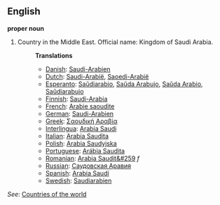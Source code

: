 ==English==

'''proper noun'''

# Country in the Middle East. Official name: Kingdom of Saudi Arabia.
#:'''Translations'''
#:*[[Danish]]: [[Saudi-Arabien]]
#:*[[Dutch]]: [[Saudi-Arabië]], [[Saoedi-Arabië]]
#:*[[Esperanto]]: [[Saŭdiarabio]], [[Saŭda Arabujo]], [[Saŭda Arabio]], [[Saŭdiarabujo]]
#:*[[Finnish]]: [[Saudi-Arabia]]
#:*[[French]]: [[Arabie saoudite]]
#:*[[German]]: [[Saudi-Arabien]]
#:*[[Greek]]: [[Σαουδική Αραβία]]
#:*[[Interlingua]]: [[Arabia Saudi]]
#:*[[Italian]]: [[Arabia Saudita]]
#:*[[Polish]]: [[Arabia Saudyjska]]
#:*[[Portuguese]]: [[Arábia Saudita]]
#:*[[Romanian]]: [[Arabia Saudit&#259]] ''f''
#:*[[Russian]]: [[Саудовская Аравия]]
#:*[[Spanish]]: [[Arabia Saudí]]
#:*[[Swedish]]: [[Saudiarabien]]

''See'': [[Countries of the world]]